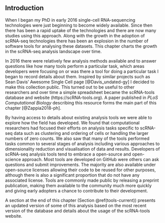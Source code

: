 ## Introduction

When I began my PhD in early 2016 single-cell RNA-sequencing technologies were
just beginning to become widely available. Since then there has been a rapid
uptake of the technologies and there are now many studies using this approach.
Along with the growth in the adoption of scRNA-seq technologies there has been
an explosion in the number of software tools for analysing these datasets. This
chapter charts the growth in the scRNA-seq analysis landscape over time.

In 2016 there were relatively few analysis methods available and to answer
questions like how many tools perform a particular task, which areas developers
were focusing on or was there a tool for doing a particular task I began to
record details about them. Inspired by similar projects such as Sean Davis'
Awesome Single Cell page [@Davis_undated-gy] I decided to make this collection
public. This turned out to be useful to other researchers and over time a
simple spreadsheet became the scRNA-tools database and website
(https://scRNA-tools.org). A paper published in _PLoS Computational Biology_
describing this resource forms the main part of this chapter [@Zappia2018-ph].

By having access to details about existing analysis tools we were able to
explore how the field has developed. We found that computational researchers
had focused their efforts on analysis tasks specific to scRNA-seq data such as
clustering and ordering of cells or handling the larger numbers of zero counts.
We also saw that many of the tools performed tasks common to several stages of
analysis including various approaches to dimensionality reduction and
visualisation of data and results. Developers of scRNA-seq analysis tools tend
to embrace a open-source and open-science approach. Most tools are developed on
GitHub were others can ask questions and submit improvements. The majority are
also available under open-source licenses allowing their code to be reused for
other purposes, although there is also a significant proportion that do not
have any associated license. Tools are commonly made public by releasing a
preprint publication, making them available to the community much more quickly
and giving early adopters a chance to contribute to their development.

A section at the end of this chapter (Section \@ref(tools-current)) presents an
updated version of some of this analysis based on the most recent version of
the database and details about the usage of the scRNA-tools website.
